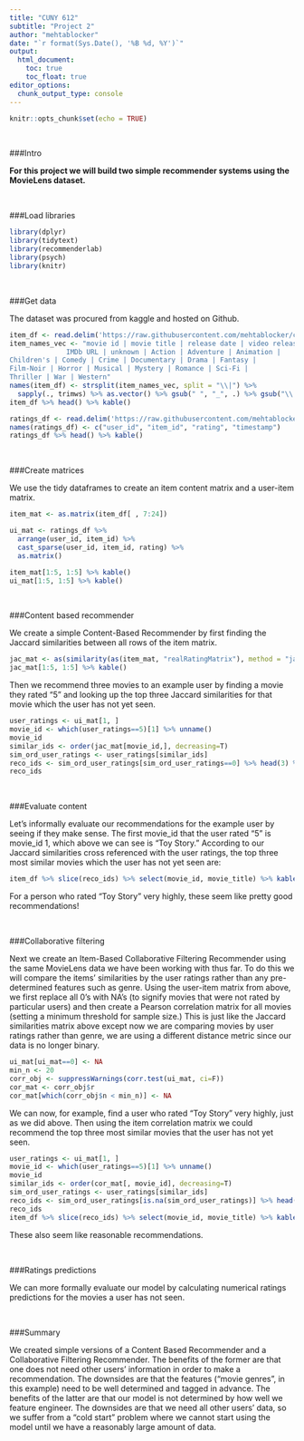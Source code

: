 ---
title: "CUNY 612"
subtitle: "Project 2"
author: "mehtablocker"
date: "`r format(Sys.Date(), '%B %d, %Y')`"
output:
  html_document:
    toc: true
    toc_float: true
editor_options: 
  chunk_output_type: console
---

<style type="text/css">
h3 {
  color: DarkBlue;
}
</style>

```{r setup, include=FALSE}
knitr::opts_chunk$set(echo = TRUE)

```

<br>

###Intro

__For this project we will build two simple recommender systems using the MovieLens dataset.__

<br>

###Load libraries

```{r load_libraries, message=FALSE, warning=FALSE}
library(dplyr)
library(tidytext)
library(recommenderlab)
library(psych)
library(knitr)
```

<br>

###Get data

The dataset was procured from kaggle and hosted on Github.

```{r load_tables}
item_df <- read.delim('https://raw.githubusercontent.com/mehtablocker/cuny_612/master/data_files/MovieLens/u.item', header=F, sep="|")
item_names_vec <- "movie id | movie title | release date | video release date |
              IMDb URL | unknown | Action | Adventure | Animation |
Children's | Comedy | Crime | Documentary | Drama | Fantasy |
Film-Noir | Horror | Musical | Mystery | Romance | Sci-Fi |
Thriller | War | Western"
names(item_df) <- strsplit(item_names_vec, split = "\\|") %>% 
  sapply(., trimws) %>% as.vector() %>% gsub(" ", "_", .) %>% gsub("\\'", "", .)
item_df %>% head() %>% kable()

ratings_df <- read.delim('https://raw.githubusercontent.com/mehtablocker/cuny_612/master/data_files/MovieLens/u.data', header=F)
names(ratings_df) <- c("user_id", "item_id", "rating", "timestamp")
ratings_df %>% head() %>% kable()
```

<br>

###Create matrices

We use the tidy dataframes to create an item content matrix and a user-item matrix.

```{r create_mat}
item_mat <- as.matrix(item_df[ , 7:24])

ui_mat <- ratings_df %>% 
  arrange(user_id, item_id) %>% 
  cast_sparse(user_id, item_id, rating) %>% 
  as.matrix()

item_mat[1:5, 1:5] %>% kable()
ui_mat[1:5, 1:5] %>% kable()
```

<br>

###Content based recommender

We create a simple Content-Based Recommender by first finding the Jaccard similarities between all rows of the item matrix.

```{r jac_sim}
jac_mat <- as(similarity(as(item_mat, "realRatingMatrix"), method = "jaccard"), "matrix")
jac_mat[1:5, 1:5] %>% kable()
```

Then we recommend three movies to an example user by finding a movie they rated "5" and looking up the top three Jaccard similarities for that movie which the user has not yet seen.

```{r top_three_jac}
user_ratings <- ui_mat[1, ]
movie_id <- which(user_ratings==5)[1] %>% unname()
movie_id
similar_ids <- order(jac_mat[movie_id,], decreasing=T)
sim_ord_user_ratings <- user_ratings[similar_ids]
reco_ids <- sim_ord_user_ratings[sim_ord_user_ratings==0] %>% head(3) %>% names() %>% as.integer()
reco_ids
```

<br>

###Evaluate content

Let's informally evaluate our recommendations for the example user by seeing if they make sense. The first movie_id that the user rated "5" is movie_id 1, which above we can see is "Toy Story." According to our Jaccard similarities cross referenced with the user ratings, the top three most similar movies which the user has not yet seen are:

```{r lookup_recos}
item_df %>% slice(reco_ids) %>% select(movie_id, movie_title) %>% kable()
```

For a person who rated "Toy Story" very highly, these seem like pretty good recommendations!

<br>

###Collaborative filtering

Next we create an Item-Based Collaborative Filtering Recommender using the same MovieLens data we have been working with thus far. To do this we will compare the items' similarities by the user ratings rather than any pre-determined features such as genre. Using the user-item matrix from above, we first replace all 0's with NA's (to signify movies that were not rated by particular users) and then create a Pearson correlation matrix for all movies (setting a minimum threshold for sample size.) This is just like the Jaccard similarities matrix above except now we are comparing movies by user ratings rather than genre, we are using a different distance metric since our data is no longer binary.

```{r ui_cor_mat}
ui_mat[ui_mat==0] <- NA
min_n <- 20
corr_obj <- suppressWarnings(corr.test(ui_mat, ci=F))
cor_mat <- corr_obj$r
cor_mat[which(corr_obj$n < min_n)] <- NA
```

We can now, for example, find a user who rated "Toy Story" very highly, just as we did above. Then using the item correlation matrix we could recommend the top three most similar movies that the user has not yet seen.  

```{r cor_mat_reco}
user_ratings <- ui_mat[1, ]
movie_id <- which(user_ratings==5)[1] %>% unname()
movie_id
similar_ids <- order(cor_mat[, movie_id], decreasing=T)
sim_ord_user_ratings <- user_ratings[similar_ids]
reco_ids <- sim_ord_user_ratings[is.na(sim_ord_user_ratings)] %>% head(3) %>% names() %>% as.integer()
reco_ids
item_df %>% slice(reco_ids) %>% select(movie_id, movie_title) %>% kable()
```

These also seem like reasonable recommendations.

<br>

###Ratings predictions

We can more formally evaluate our model by calculating numerical ratings predictions for the movies a user has not seen. 

<br>

###Summary

We created simple versions of a Content Based Recommender and a Collaborative Filtering Recommender. The benefits of the former are that one does not need other users' information in order to make a recommendation. The downsides are that the features ("movie genres", in this example) need to be well determined and tagged in advance. The benefits of the latter are that our model is not determined by how well we feature engineer. The downsides are that we need all other users' data, so we suffer from a "cold start" problem where we cannot start using the model until we have a reasonably large amount of data.